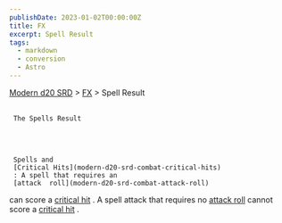 ```yaml
---
publishDate: 2023-01-02T00:00:00Z
title: FX
excerpt: Spell Result
tags:
  - markdown
  - conversion
  - Astro
---
```


[Modern d20 SRD](/#modernD20) >
[FX](modern-d20-srd-fx-index) > Spell Result

##

     The Spells Result




     Spells and
     [Critical Hits](modern-d20-srd-combat-critical-hits)
     : A spell that requires an
     [attack  roll](modern-d20-srd-combat-attack-roll)
can score a
[critical hit](modern-d20-srd-combat-critical-hits)
. A spell attack that requires no
[attack roll](modern-d20-srd-combat-attack-roll)
cannot score a
[critical hit](modern-d20-srd-combat-critical-hits)
.
